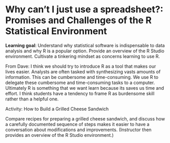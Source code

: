 # Why can’t I just use a spreadsheet?: Promises and Challenges of the R Statistical Environment

**Learning goal**: Understand why statistical software is indispensable to data analysis and why R is a popular option. Provide an overview of the R Studio environment. Cultivate a tinkering mindset as concerns learning to use R.

From Dave: I think we should try to introduce R as a tool that makes our lives easier.  Analysts are often tasked with synthesizing vasts amounts of information.  This can be cumbersome and time-consuming.  We use R to delegate these cumbersome and time-consuming tasks to a computer. Ultimately R is something that we want learn because its saves us time and effort.  I think students have a tendency to frame R as burdensome skill rather than a helpful one.


Activity: How to Build a Grilled Cheese Sandwich

Compare recipes for preparing a grilled cheese sandwich, and discuss how a carefully documented sequence of steps makes it easier to have a conversation about modifications and improvements. (Instructor then provides an overview of the R Studio environment.)
